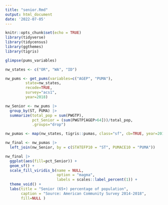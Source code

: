 ```yaml
---
title: "senior.Rmd"
output: html_document
date: '2022-07-05'
---
```


```r
knitr::opts_chunk$set(echo = TRUE)
library(tidyverse)
library(tidycensus)
library(ggthemes)
library(tigris)
```

```r
glimpse(pums_variables)
```

```r
nw_states <- c("OR", "WA", "ID")

nw_pums <- get_pums(variables=c("AGEP", "PUMA"),
         state=nw_states,
         recode=TRUE,
         survey="acs1",
         year=2018)

nw_Senior <- nw_pums |> 
  group_by(ST, PUMA) |> 
  summarize(total_pop = sum(PWGTP),
            pct_Senior = (sum(PWGTP[AGEP>64]))/total_pop, 
            .groups="drop")

nw_pumas <- map(nw_states, tigris::pumas, class="sf", cb=TRUE, year=2018) |> reduce(rbind)

nw_final <- nw_pumas |> 
  left_join(nw_Senior, by = c(STATEFP10 = "ST", PUMACE10 = "PUMA"))
```

```r
nw_final |> 
  ggplot(aes(fill=pct_Senior)) +
  geom_sf() +
  scale_fill_viridis_b(name = NULL,
                       option = "magma",
                       labels = scales::label_percent(1)) +
  theme_void() +
  labs(title = "Senior (65+) percentage of population",
       caption = "Source: American Community Survey 2014-2018",
       fill=NULL )
```
